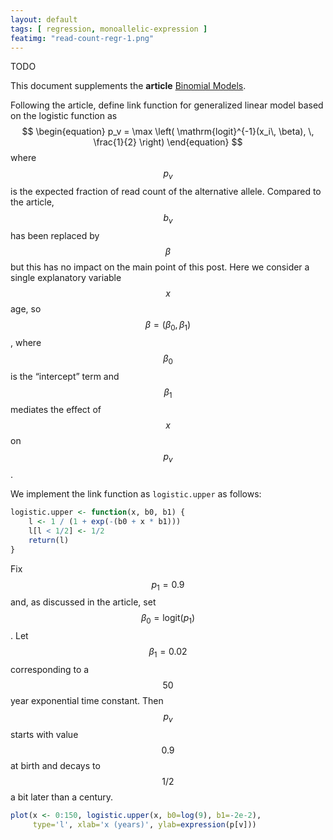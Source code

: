 ```yaml
---
layout: default
tags: [ regression, monoallelic-expression ]
featimg: "read-count-regr-1.png"
---
```


TODO

This document supplements the **article** [Binomial Models]({% post_url /projects/monoallelic-brain/2016-02-19-binomial-models %}).

Following the article, define link function for generalized linear model based on the logistic function as 
$$
\begin{equation}
p_v = \max \left( \mathrm{logit}^{-1}(x_i\, \beta), \, \frac{1}{2} \right)
\end{equation}
$$
where $$p_v$$ is the expected fraction of read count of the alternative allele.
Compared to the article, $$b_v$$ has been replaced by $$\beta$$ but this has no impact on the main point of this post.  Here we consider a single explanatory variable $$x$$ age, so $$\beta=(\beta_0,\beta_1)$$, where $$\beta_0$$ is the "intercept" term and $$\beta_1$$ mediates the effect of $$x$$ on $$p_v$$.

We implement the link function as `logistic.upper` as follows:
```r
logistic.upper <- function(x, b0, b1) {
    l <- 1 / (1 + exp(-(b0 + x * b1)))
    l[l < 1/2] <- 1/2
    return(l)
}
```

Fix $$p_1=0.9$$ and, as discussed in the article, set $$\beta_0 = \mathrm{logit}(p_1)$$.  Let $$\beta_1=0.02$$ corresponding to a $$50$$ year exponential time constant.  Then $$p_v$$ starts with value $$0.9$$ at birth and decays to $$1/2$$ a bit later than a century.
```r
plot(x <- 0:150, logistic.upper(x, b0=log(9), b1=-2e-2),
     type='l', xlab='x (years)', ylab=expression(p[v]))
```
